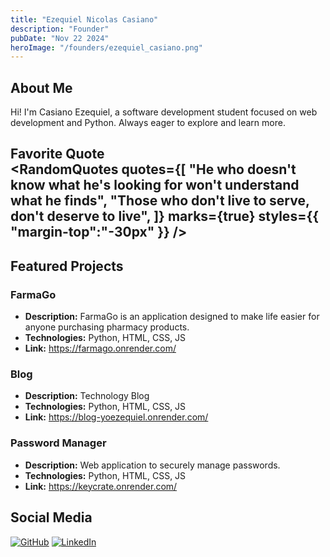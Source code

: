 ```yaml
---
title: "Ezequiel Nicolas Casiano"
description: "Founder"
pubDate: "Nov 22 2024"
heroImage: "/founders/ezequiel_casiano.png"
---
```


## About Me

Hi! I'm Casiano Ezequiel, a software development student focused on web development and Python. Always eager to explore and learn more.

**Favorite Quote**  
<RandomQuotes 
    quotes={[
        "He who doesn't know what he's looking for won't understand what he finds",
        "Those who don't live to serve, don't deserve to live",
    ]}
    marks={true}
    styles={{
        "margin-top":"-30px"
    }}
/>
---
## Featured Projects

### FarmaGo

-   **Description:** FarmaGo is an application designed to make life easier for anyone purchasing pharmacy products.
-   **Technologies:** Python, HTML, CSS, JS
-   **Link:** https://farmago.onrender.com/

### Blog

-   **Description:** Technology Blog
-   **Technologies:** Python, HTML, CSS, JS
-   **Link:** https://blog-yoezequiel.onrender.com/

### Password Manager

-   **Description:** Web application to securely manage passwords.
-   **Technologies:** Python, HTML, CSS, JS
-   **Link:** https://keycrate.onrender.com/

## Social Media

[![GitHub](https://img.shields.io/badge/github-%23121011.svg?style=for-the-badge&logo=github&logoColor=white)](https://github.com/yoezequiel)
[![LinkedIn](https://img.shields.io/badge/linkedin-%230077B5.svg?style=for-the-badge&logo=linkedin&logoColor=white)](https://www.linkedin.com/in/yoezequiel/)  
[]()